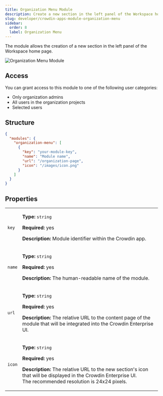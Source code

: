 ```yaml
---
title: Organization Menu Module
description: Create a new section in the left panel of the Workspace home page
slug: developer/crowdin-apps-module-organization-menu
sidebar:
  order: 8
  label: Organization Menu
---
```



The module allows the creation of a new section in the left panel of the Workspace home page.

<Image src={orgMenu} alt="Organization Menu Module" />

## Access

You can grant access to this module to one of the following user categories:

* Only organization admins
* All users in the organization projects
* Selected users

## Structure

```json title="manifest.json"
{
  "modules": {
    "organization-menu": [
      {
        "key": "your-module-key",
        "name": "Module name",
        "url": "/organization-page",
        "icon": "/images/icon.png"
      }
    ]
  }
}
```

## Properties

<table>
  <tbody>
    <tr>
      <td><code>key</code></td>
      <td>
        <p><strong>Type:</strong> <code>string</code></p>
        <p><strong>Required:</strong> yes</p>
        <p><strong>Description:</strong> Module identifier within the Crowdin app.</p>
      </td>
    </tr>
    <tr>
      <td><code class="whitespace-nowrap">name</code></td>
      <td>
        <p><strong>Type:</strong> <code>string</code></p>
        <p><strong>Required:</strong> yes</p>
        <p><strong>Description:</strong> The human-readable name of the module.</p>
      </td>
    </tr>
    <tr>
      <td><code>url</code></td>
      <td>
        <p><strong>Type:</strong> <code>string</code></p>
        <p><strong>Required:</strong> yes</p>
        <p><strong>Description:</strong> The relative URL to the content page of the module that will be integrated into the Crowdin Enterprise UI.</p>
      </td>
    </tr>
    <tr>
      <td><code>icon</code></td>
      <td>
        <p><strong>Type:</strong> <code>string</code></p>
        <p><strong>Required:</strong> yes</p>
        <p><strong>Description:</strong> The relative URL to the new section's icon that will be displayed in the Crowdin Enterprise UI.<br/>
         The recommended resolution is 24x24 pixels.</p>
      </td>
    </tr>
  </tbody>
</table>
